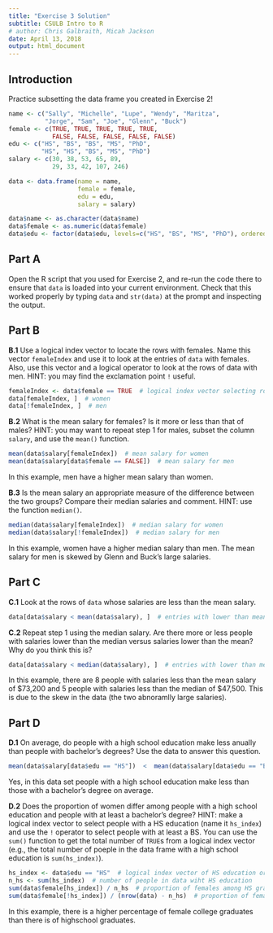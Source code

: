 ```yaml
---
title: "Exercise 3 Solution"
subtitle: CSULB Intro to R
# author: Chris Galbraith, Micah Jackson
date: April 13, 2018
output: html_document
---
```



## Introduction
Practice subsetting the data frame you created in Exercise 2!

```r
name <- c("Sally", "Michelle", "Lupe", "Wendy", "Maritza",
          "Jorge", "Sam", "Joe", "Glenn", "Buck")
female <- c(TRUE, TRUE, TRUE, TRUE, TRUE, 
            FALSE, FALSE, FALSE, FALSE, FALSE)
edu <- c("HS", "BS", "BS", "MS", "PhD", 
         "HS", "HS", "BS", "MS", "PhD")
salary <- c(30, 38, 53, 65, 89, 
            29, 33, 42, 107, 246)

data <- data.frame(name = name,
                   female = female,
                   edu = edu,
                   salary = salary)

data$name <- as.character(data$name)
data$female <- as.numeric(data$female)
data$edu <- factor(data$edu, levels=c("HS", "BS", "MS", "PhD"), ordered=TRUE)
```


## Part A

Open the R script that you used for Exercise 2, and re-run the code there to ensure that ```data``` is loaded into your current environment. Check that this worked properly by typing ```data``` and ```str(data)``` at the prompt and inspecting the output.


## Part B

**B.1** Use a logical index vector to locate the rows with females. Name this vector ```femaleIndex``` and use it to look at the entries of ```data``` with females. Also, use this vector and a logical operator to look at the rows of data with men. HINT: you may find the exclamation point ```!``` useful.

```r
femaleIndex <- data$female == TRUE  # logical index vector selecting rows with females
data[femaleIndex, ]  # women
data[!femaleIndex, ]  # men
```


**B.2** What is the mean salary for females? Is it more or less than that of males? HINT: you may want to repeat step 1 for males, subset the column ```salary```, and use the ```mean()``` function.

```r
mean(data$salary[femaleIndex])  # mean salary for women
mean(data$salary[data$female == FALSE])  # mean salary for men
```

In this example, men have a higher mean salary than women.


**B.3** Is the mean salary an appropriate measure of the difference between the two groups? Compare their median salaries and comment. HINT: use the function ```median()```.

```r
median(data$salary[femaleIndex])  # median salary for women
median(data$salary[!femaleIndex])  # median salary for men
```

In this example, women have a higher median salary than men. The mean salary for men is skewed by Glenn and Buck's large salaries.


## Part C

**C.1** Look at the rows of ```data``` whose salaries are less than the mean salary.

```r
data[data$salary < mean(data$salary), ]  # entries with lower than mean salary
```


**C.2** Repeat step 1 using the median salary. Are there more or less people with salaries lower than the median versus salaries lower than the mean? Why do you think this is?

```r
data[data$salary < median(data$salary), ]  # entries with lower than median salary
```

In this example, there are 8 people with salaries less than the mean salary of $73,200 and 5 people with salaries less than the median of \$47,500. This is due to the skew in the data (the two abnoramlly large salaries).


## Part D

**D.1** On average, do people with a high school education make less anually than people with bachelor's degrees? Use the data to answer this question.

```r
mean(data$salary[data$edu == "HS"])  <  mean(data$salary[data$edu == "BS"])  # mean salary BS edu
```

Yes, in this data set people with a high school education make less than those with a bachelor's degree on average.


**D.2** Does the proportion of women differ among people with a high school education and people with at least a bachelor's degree? HINT: make a logical index vector to select people with a HS education (name it ```hs_index```) and use  the ```!``` operator to select people with at least a BS. You can use the ```sum()``` function to get the total number of ```TRUE```s from a logical index vector (e.g., the total number of poeple in the data frame with a high school education is ```sum(hs_index)```).

```r
hs_index <- data$edu == "HS"  # logical index vector of HS education or not
n_hs <- sum(hs_index)  # number of people in data wiht HS education
sum(data$female[hs_index]) / n_hs  # proportion of females among HS grads
sum(data$female[!hs_index]) / (nrow(data) - n_hs)  # proportion of females among college grads
```

In this example, there is a higher percentage of female college graduates than there is of highschool graduates.
